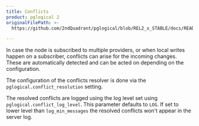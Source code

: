 ```yaml
---
title: Conflicts
product: pglogical 2
originalFilePath: >-
  https://github.com/2ndQuadrant/pglogical/blob/REL2_x_STABLE/docs/README.md?plain=1#L673-#L685

---
```


In case the node is subscribed to multiple providers, or when local writes
happen on a subscriber, conflicts can arise for the incoming changes. These
are automatically detected and can be acted on depending on the configuration.

The configuration of the conflicts resolver is done via the
`pglogical.conflict_resolution` setting.

The resolved conflicts are logged using the log level set using
`pglogical.conflict_log_level`. This parameter defaults to `LOG`. If set to
lower level than `log_min_messages` the resolved conflicts won't appear in
the server log.
